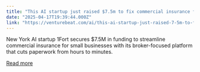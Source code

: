```yaml
---
title: "This AI startup just raised $7.5m to fix commercial insurance for America’s 24m underprotected small businesses"
date: "2025-04-17T19:39:44.000Z"
link: "https://venturebeat.com/ai/this-ai-startup-just-raised-7-5m-to-fix-commercial-insurance-for-americas-24m-underprotected-small-businesses/"
---
```


New York AI startup 1Fort secures $7.5M in funding to streamline commercial insurance for small businesses with its broker-focused platform that cuts paperwork from hours to minutes.

[Read more](https://venturebeat.com/ai/this-ai-startup-just-raised-7-5m-to-fix-commercial-insurance-for-americas-24m-underprotected-small-businesses/)
